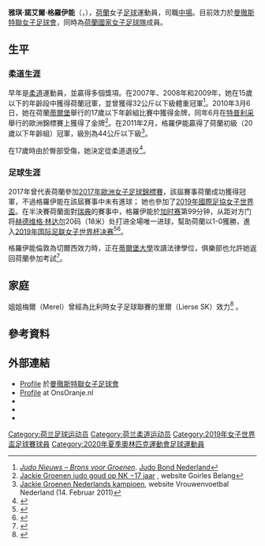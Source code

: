 {{Infobox football biography
| name = 雅琪·格羅伊能<br>Jackie Groenen
| image = Jackie Groenen BL FCB gg. 1. FFC Frankfurt Muenchen-1 (cropped).jpg
| image_size = 200
| caption = 雅琪·格羅伊能於2016年，效力與於[[法蘭克福第一女子足球俱樂部|法蘭克福第一女子足球俱樂部]]期間
| full_name = Jackie Noëlle Groenen
| birth_date = {{Birth date and age|df=yes|1994|12|17}}<ref name="fifa">{{cite web |title=FIFA Women's World Cup France 2019™ List of Players – Netherlands |url=https://tournament.fifadata.com/documents/FWWC/2019/pdf/FWWC_2019_SQUADLISTS.PDF |publisher=[[FIFA|FIFA]] |accessdate=27 May 2019 |page=15 |format=PDF |date=27 May 2019 |archive-date=2019-05-27 |archive-url=https://web.archive.org/web/20190527124414/https://tournament.fifadata.com/documents/FWWC/2019/pdf/FWWC_2019_SQUADLISTS.PDF |dead-url=no }}</ref>
| birth_place = {{NED}}[[蒂爾堡|蒂爾堡]]<ref>{{cite web|last1=De Bever|first1=Lorenzo|title=Dorpsmeisje nu actief bij Engelse topclub|url=http://www.lorenzodebever.nl/?p=151|website=Lorenzodebever.nl|accessdate=21 November 2015|language=nl|archive-url=https://web.archive.org/web/20151121222318/http://www.lorenzodebever.nl/?p=151|archive-date=2015-11-21}}</ref>
| height = 165 cm
| position = [[中場_(足球)|中場]]
| currentclub = [[曼徹斯特聯女子足球會|曼徹斯特聯隊]]
| clubnumber = 14
| youthyears1 = 
| youthclubs1 = GSBW
| youthyears2 = 
| youthclubs2 = VV Riel
| youthyears3 = 
| youthclubs3 = Wilhelmina Boys
| youthyears4 = 
| youthclubs4 = SV Rood-Wit Veldhoven
| years1 = 2011
| clubs1 = [[SGS_Essen|SGS Essen]]
| caps1 = 6
| goals1 = 0
| years2 = 2011–2014
| clubs2 = [[FCR_2001_Duisburg|FCR 2001 Duisburg]]
| caps2 = 32
| goals2 = 4
| years3 = 2014
| clubs3 = [[MSV_Duisburg|MSV Duisburg]]
| caps3 = 0
| goals3 = 0
| years4 = 2014–2015
| clubs4 = [[切爾西女子足球會|切爾西]]
| caps4 = 20
| goals4 = 2
| years5 = 2015–2019
| clubs5 = [[法蘭克福第一女子足球俱樂部|法蘭克福第一]]
| caps5 = 79
| goals5 = 13
| years6 = 2019–
| clubs6 = [[曼徹斯特聯女子足球會|曼徹斯特聯隊]]
| caps6 = 22
| goals6 = 0
| nationalyears1 = 2009–2010
| nationalteam1 = 荷蘭 U17
| nationalcaps1 = 6
| nationalgoals1 = 0
| nationalyears2 = 2012
| nationalteam2 = 荷蘭 U19
| nationalcaps2 = 1
| nationalgoals2 = 0
| nationalyears3 = 2016–
| nationalteam3 = [[荷蘭國家女子足球隊|荷蘭]]
| nationalcaps3 = 65
| nationalgoals3 = 5
| pcupdate = 2020年12月20日
| ntupdate = 2020年11月27日
| medaltemplates = {{Medal|Sport|女子足球}}
{{Medal|Country|{{NED}}}}
{{Medal|Competition|[[國際足協女子世界盃|國際足協女子世界盃]]}}
{{Medal|Silver|[[2019年國際足協女子世界盃|2019年國際足協女子世界盃]]|}}
{{Medal|Competition|[[歐洲女子足球錦標賽|歐洲女子足球錦標賽]]}}
{{Medal|Gold|[[2017年歐洲女子足球錦標賽|2017年歐洲女子足球錦標賽]]|}}
}}

'''雅琪·諾艾爾·格羅伊能'''（{{lang-nl|Jackie Noëlle Groenen}}，{{bd|1994年|12月17日||}}），[[荷蘭|荷蘭]]女子[[足球|足球]]運動員，司職[[中場_(足球)|中場]]。目前效力於[[曼徹斯特聯女子足球會|曼徹斯特聯女子足球會]]，同時為[[荷蘭國家女子足球隊|荷蘭國家女子足球隊]]成員。

== 生平 ==
=== 柔道生涯 ===
早年是[[柔道|柔道]]運動員，並贏得多個獎項。在2007年、2008年和2009年，她在15歲以下的年齡段中獲得荷蘭冠軍，並曾獲得32公斤以下級體重冠軍<ref>[https://archive.is/20120530222812/http://www.jbn.nl/nieuws/DU12442_EK+-17+brons+voor+Groenen.aspx ''Judo Nieuws – Brons voor Groenen'']. [[Judo_Bond_Nederland|Judo Bond Nederland]]</ref>。2010年3月6日，她在荷蘭[[蒂爾堡|蒂爾堡]]舉行的17歲以下年齡組比賽中獲得金牌，同年6月在[[特普利采|特普利采]]舉行的歐洲錦標賽上獲得了金牌<ref>[http://www.goirlesbelang.nl/nw-7833-7-3246490/nieuws/jackie_groenen_judo_goud_op_nk_-17_jaar.html Jackie Groenen judo goud op NK −17 jaar] {{Webarchive|url=https://web.archive.org/web/20100528211552/http://www.goirlesbelang.nl/nw-7833-7-3246490/nieuws/jackie_groenen_judo_goud_op_nk_-17_jaar.html |date=2010-05-28 }}, website Goirles Belang</ref>。在2011年2月，格羅伊能贏得了荷蘭初級（20歲以下年齡組）冠軍，級別為44公斤以下級<ref>[http://www.vrouwenvoetbalnederland.nl/joomla/index.php?option=com_content&task=view&id=6445&Itemid=1 Jackie Groenen Nederlands kampioen]{{dead link|date=November 2017 |bot=InternetArchiveBot |fix-attempted=yes }}, website Vrouwenvoetbal Nederland (14. Februar 2011)</ref>。

在17歲時由於臀部受傷，她決定從柔道退役<ref>{{Cite web |url=https://www.trouw.nl/home/voetbal-was-altijd-de-eerste-liefde-van-jackie-groenen~ab09f507/ |title=存档副本 |access-date=2021-01-17 |archive-date=2017-07-31 |archive-url=https://web.archive.org/web/20170731023737/https://www.trouw.nl/home/voetbal-was-altijd-de-eerste-liefde-van-jackie-groenen~ab09f507/ |dead-url=no }}</ref>。

=== 足球生涯 ===
2017年曾代表荷蘭參加[[2017年歐洲女子足球錦標賽|2017年歐洲女子足球錦標賽]]，該屆賽事荷蘭成功獲得冠軍，不過格羅伊能在該屆賽事中未有進球；
她也參加了[[2019年國際足協女子世界盃|2019年國際足協女子世界盃]]。在半決賽荷蘭面對[[瑞典國家女子足球隊|瑞典]]的賽事中，格羅伊能於[[加时赛|加时赛]]第99分钟，从距对方门将[[赫德维格·林达尔|赫德维格·林达尔]]20码（18米）处打进全場唯一进球，幫助荷蘭以1-0獲勝，進入[[2019年国际足联女子世界杯决赛|2019年国际足联女子世界杯决赛]]<ref>{{cite news |last=Edwards |first=Luke |date=2019-07-03 |title=Jackie Groenen hits extra-time winner to send Holland to World Cup final |url=https://www.telegraph.co.uk/world-cup/2019/07/03/holland-vs-sweden-womens-world-cup-semi-final-live-score-latest/ |work=The Telegraph |access-date=2019-07-06 |archive-url=https://web.archive.org/web/20190704020609/https://www.telegraph.co.uk/world-cup/2019/07/03/holland-vs-sweden-womens-world-cup-semi-final-live-score-latest/ |archive-date=2019-07-04 |dead-url=no }}</ref><ref>{{cite news |date=2019-07-03 |title=Judo ace Groenen throws Dutch towards unlikely World Cup glory |url=https://sports.yahoo.com/judo-ace-groenen-throws-dutch-towards-unlikely-world-001308465--sow.html |work=Yahoo Sports |agency=Agence France-Presse |access-date=2019-07-07 |archive-url=https://web.archive.org/web/20190707062242/https://sports.yahoo.com/judo-ace-groenen-throws-dutch-towards-unlikely-world-001308465--sow.html |archive-date=2019-07-07 |dead-url=no }}</ref>。

格羅伊能倫敦為切爾西效力時，正在[[蒂爾堡大學|蒂爾堡大學]]攻讀法律學位，俱樂部也允許她返回荷蘭參加考試<ref>{{cite news|last1=Rietbroek|first1=Joris|title=Tilburgse rechtenstudente Jackie Groenen voetbalt bij Londens Chelsea|url=http://www.advocatie.nl/tilburgse-rechtenstudente-jackie-groenen-voetbalt-bij-londens-chelsea|accessdate=21 November 2015|publisher=Advocatie|date=7 May 2014|language=nl}}</ref>。

== 家庭 ==
姐姐梅爾（Merel）曾經為比利時女子足球聯賽的里爾（Lierse SK）效力<ref>{{Cite web|title=M. Groenen - Defender of WD Lierse SK, 27 years old: news, match, latest detailed stats including goals, assists, strengths & weaknesses and match ratings|url=https://tribuna.com/en/persons/merel_groenen/|access-date=2020-12-02|website=Tribuna.com}}</ref> 。

== 參考資料 ==
{{reflist}}

== 外部連結 ==
{{Commons category|Jackie Groenen}}
* [https://www.manutd.com/en/players-and-staff/detail/jackie-groenen Profile] {{Wayback|url=https://www.manutd.com/en/players-and-staff/detail/jackie-groenen |date=20210127082151 }} 於[[曼徹斯特聯女子足球會|曼徹斯特聯女子足球會]]
* [https://www.onsoranje.nl/teams/207834/speler/3022 Profile] {{Wayback|url=https://www.onsoranje.nl/teams/207834/speler/3022 |date=20210303141314 }} at OnsOranje.nl {{nl}}
* {{UEFA player|250014118}}
* {{Soccerway|173824}}
* {{Twitter}}

{{Authority control}}
{{DEFAULTSORT:Groenen, Jackie}}
[[Category:荷兰足球运动员|Category:荷兰足球运动员]]
[[Category:荷兰柔道运动员|Category:荷兰柔道运动员]]
[[Category:2019年女子世界盃足球賽球員|Category:2019年女子世界盃足球賽球員]]
[[Category:2020年夏季奧林匹克運動會足球運動員|Category:2020年夏季奧林匹克運動會足球運動員]]